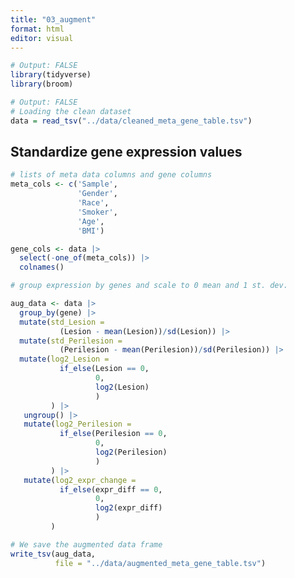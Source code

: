 ```yaml
---
title: "03_augment"
format: html
editor: visual
---
```


```r
# Output: FALSE
library(tidyverse)
library(broom)
```

```r
# Output: FALSE
# Loading the clean dataset
data = read_tsv("../data/cleaned_meta_gene_table.tsv")
```

## Standardize gene expression values

```r
# lists of meta data columns and gene columns
meta_cols <- c('Sample',
               'Gender',
               'Race',
               'Smoker',
               'Age',
               'BMI')

gene_cols <- data |> 
  select(-one_of(meta_cols)) |> 
  colnames()
```

```r
# group expression by genes and scale to 0 mean and 1 st. dev.

aug_data <- data |>
  group_by(gene) |> 
  mutate(std_Lesion = 
           (Lesion - mean(Lesion))/sd(Lesion)) |> 
  mutate(std_Perilesion = 
           (Perilesion - mean(Perilesion))/sd(Perilesion)) |> 
  mutate(log2_Lesion = 
           if_else(Lesion == 0, 
                   0, 
                   log2(Lesion)
                   )
         ) |> 
   ungroup() |> 
   mutate(log2_Perilesion = 
           if_else(Perilesion == 0, 
                   0, 
                   log2(Perilesion)
                   )
         ) |> 
   mutate(log2_expr_change = 
           if_else(expr_diff == 0, 
                   0, 
                   log2(expr_diff)
                   )
         ) 


```

```r
# We save the augmented data frame
write_tsv(aug_data, 
          file = "../data/augmented_meta_gene_table.tsv")
```
